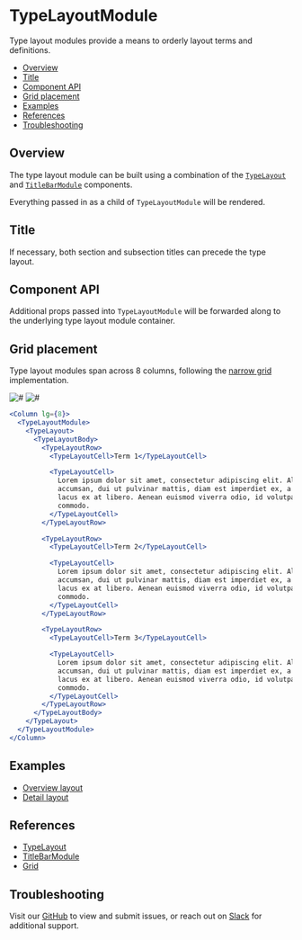 

# TypeLayoutModule

Type layout modules provide a means to orderly layout terms and definitions.

- [Overview](#overview)
- [Title](#title)
- [Component API](#component-api)
- [Grid placement](#grid-placement)
- [Examples](#examples)
- [References](#references)
- [Troubleshooting](#troubleshooting)

## Overview

The type layout module can be built using a combination of the [`TypeLayout`](#references) and [`TitleBarModule`](#references) components.

Everything passed in as a child of `TypeLayoutModule` will be rendered.

<Canvas>
  <Story
    id="patterns-unstable-layout-modules-typelayoutmodule--default"
    parameters={parameters}
  />
</Canvas>

## Title

If necessary, both section and subsection titles can precede the type layout.

<Canvas>
  <Story
    id="patterns-unstable-layout-modules-typelayoutmodule--title"
    parameters={parameters}
  />
</Canvas>

## Component API

<ArgsTable />

Additional props passed into `TypeLayoutModule` will be forwarded along to the underlying type layout module container.

## Grid placement

Type layout modules span across 8 columns, following the [narrow grid](#references) implementation.

<Row>
  <Column>
    <img alt="#" src="#" />
  </Column>

  <Column>
    <img alt="#" src="#" />
  </Column>
</Row>

```jsx
<Column lg={8}>
  <TypeLayoutModule>
    <TypeLayout>
      <TypeLayoutBody>
        <TypeLayoutRow>
          <TypeLayoutCell>Term 1</TypeLayoutCell>

          <TypeLayoutCell>
            Lorem ipsum dolor sit amet, consectetur adipiscing elit. Aliquam
            accumsan, dui ut pulvinar mattis, diam est imperdiet ex, a varius
            lacus ex at libero. Aenean euismod viverra odio, id volutpat turpis
            commodo.
          </TypeLayoutCell>
        </TypeLayoutRow>

        <TypeLayoutRow>
          <TypeLayoutCell>Term 2</TypeLayoutCell>

          <TypeLayoutCell>
            Lorem ipsum dolor sit amet, consectetur adipiscing elit. Aliquam
            accumsan, dui ut pulvinar mattis, diam est imperdiet ex, a varius
            lacus ex at libero. Aenean euismod viverra odio, id volutpat turpis
            commodo.
          </TypeLayoutCell>
        </TypeLayoutRow>

        <TypeLayoutRow>
          <TypeLayoutCell>Term 3</TypeLayoutCell>

          <TypeLayoutCell>
            Lorem ipsum dolor sit amet, consectetur adipiscing elit. Aliquam
            accumsan, dui ut pulvinar mattis, diam est imperdiet ex, a varius
            lacus ex at libero. Aenean euismod viverra odio, id volutpat turpis
            commodo.
          </TypeLayoutCell>
        </TypeLayoutRow>
      </TypeLayoutBody>
    </TypeLayout>
  </TypeLayoutModule>
</Column>
```

## Examples

- [Overview layout](/?path=/story/patterns-unstable-layout-examples-beta--overview)
- [Detail layout](/?path=/story/patterns-unstable-layout-examples-beta--detail)

## References

- [TypeLayout](/?path=/docs/components-typelayout)
- [TitleBarModule](/?path=/docs/patterns-unstable-layout-modules-titlebarmodule)
- [Grid](https://react.carbondesignsystem.com/?path=/docs/grid--narrow)

## Troubleshooting

Visit our [GitHub](https://github.com/carbon-design-system/ibm-security) to view and submit issues, or reach out on [Slack](https://app.slack.com/client/T1V6D3RT7/CRV39QKP0) for additional support.
